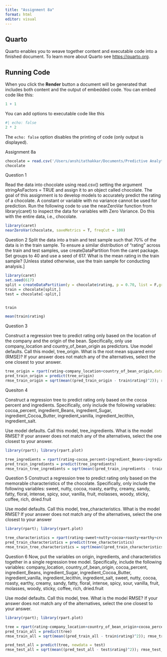 ```yaml
---
title: "Assignment 8a"
format: html
editor: visual
---
```


## Quarto

Quarto enables you to weave together content and executable code into a finished document. To learn more about Quarto see <https://quarto.org>.

## Running Code

When you click the **Render** button a document will be generated that includes both content and the output of embedded code. You can embed code like this:

```r
1 + 1
```

You can add options to executable code like this

```r
#| echo: false
2 * 2
```

The `echo: false` option disables the printing of code (only output is displayed).



Assignment 8a


```r
chocolate = read.csv('/Users/anshitathakkar/Documents/Predictive Analytics/chocolate.csv', stringsAsFactors = T)
chocolate
```

Question 1

Read the data into chocolate using read.csv() setting the argument stringAsFactors = TRUE and assign it to an object called chocolate. The goal of this assignment is to develop models to accurately predict the rating of a chocolate. A constant or variable with no variance cannot be used for prediction. Run the following code to use the nearZeroVar function from library(caret) to inspect the data for variables with Zero Variance. Do this with the entire data, i.e., chocolate.


```r
library(caret)
nearZeroVar(chocolate, saveMetrics = T, freqCut = 100)
```

Question 2
Split the data into a train and test sample such that 70% of the data is in the train sample. To ensure a similar distribution of "rating" across the train and test samples, use createDataPartition from the caret package. Set groups to 40 and use a seed of 617. What is the mean rating in the train sample? [Unless stated otherwise, use the train sample for conducting analysis.]

```r
library(caret)
set.seed(617)
split = createDataPartition(y = chocolate$rating, p = 0.70, list = F,groups = 40)
train = chocolate[split,]
test = chocolate[-split,]


train
```

```r
mean(train$rating)
```


Question 3


Construct a regression tree to predict rating only based on the location of the company and the origin of the bean. Specifically, only use company_location and country_of_bean_origin as predictors. Use model defaults. Call this model, tree_origin. What is the root mean squared error (RMSE)? If your answer does not match any of the alternatives, select the one closest to your answer.

```r
tree_origin = rpart(rating~company_location+country_of_bean_origin,data = train, method = 'anova')
pred_train_origin = predict(tree_origin)
rmse_train_origin = sqrt(mean((pred_train_origin - train$rating)^2)); rmse_train_origin
```



Quesiton 4

Construct a regression tree to predict rating only based on the cocoa percent and ingredients. Specifically, only include the following variables: cocoa_percent, ingredient_Beans, ingredient_Sugar, ingredient_Cocoa_Butter, ingredient_vanilla, ingredient_lecithin, ingredient_salt.

Use model defaults. Call this model, tree_ingredients. What is the model RMSE? If your answer does not match any of the alternatives, select the one closest to your answer.

```r
library(rpart); library(rpart.plot)

tree_ingredients = rpart(rating~cocoa_percent+ingredient_Beans+ingredient_Sugar+ingredient_Cocoa_Butter+ingredient_vanilla+ingredient_lecithin+ingredient_salt,data = train, method = 'anova')
pred_train_ingredients = predict(tree_ingredients)
rmse_train_tree_ingredients = sqrt(mean((pred_train_ingredients - train$rating)^2)); rmse_train_tree_ingredients
```

Question 5
Construct a regression tree to predict rating only based on the memorable characteristics of the chocolate. Specifically, only include the following variables: sweet, nutty, cocoa, roasty, earthy, creamy, sandy, fatty, floral, intense, spicy, sour, vanilla, fruit, molasses, woody, sticky, coffee, rich, dried.fruit

Use model defaults. Call this model, tree_characteristics. What is the model RMSE? If your answer does not match any of the alternatives, select the one closest to your answer


```r
library(rpart); library(rpart.plot)

tree_characteristics = rpart(rating~sweet+nutty+cocoa+roasty+earthy+creamy+sandy+fatty+floral+intense+spicy+sour+vanilla+fruit+molasses+woody+sticky+coffee+rich+dried.fruit,data = train, method = 'anova')
pred_train_characteristics = predict(tree_characteristics)
rmse_train_tree_characteristics = sqrt(mean((pred_train_characteristics - train$rating)^2)); rmse_train_tree_characteristics
```

Question 6
Now, put the variables on origin, ingredients, and characteristics together in a single regression tree model. Specifically, include the following variables: company_location, country_of_bean_origin, cocoa_percent, ingredient_Beans, ingredient_Sugar, ingredient_Cocoa_Butter, ingredient_vanilla, ingredient_lecithin, ingredient_salt, sweet, nutty, cocoa, roasty, earthy, creamy, sandy, fatty, floral, intense, spicy, sour, vanilla, fruit, molasses, woody, sticky, coffee, rich, dried.fruit

Use model defaults. Call this model, tree. What is the model RMSE? If your answer does not match any of the alternatives, select the one closest to your answer.

```r
library(rpart); library(rpart.plot)

tree = rpart(rating~company_location+country_of_bean_origin+cocoa_percent+ingredient_Beans+ingredient_Sugar+ingredient_Cocoa_Butter+ingredient_vanilla+ingredient_lecithin+ingredient_salt+sweet+nutty+cocoa+roasty+earthy+creamy+sandy+fatty+floral+intense+spicy+sour+vanilla+fruit+molasses+woody+sticky+coffee+rich+dried.fruit,data = train, method = 'anova')
pred_train_all = predict(tree)
rmse_train_all = sqrt(mean((pred_train_all - train$rating)^2)); rmse_train_all

pred_test_all = predict(tree, newdata = test)
rmse_test_all = sqrt(mean((pred_test_all - test$rating)^2)); rmse_test_all
```







